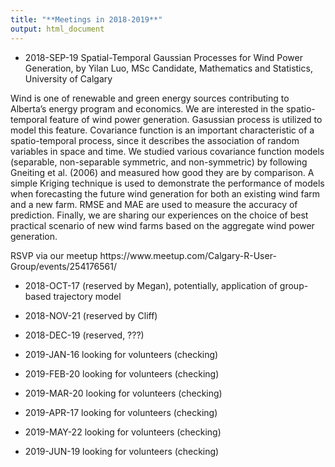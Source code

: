 ```yaml
---
title: "**Meetings in 2018-2019**"
output: html_document
---
```


* 2018-SEP-19  Spatial-Temporal Gaussian Processes for Wind Power Generation, by Yilan Luo, MSc Candidate, Mathematics and Statistics, University of Calgary 

Wind is one of renewable and green energy sources contributing to Alberta's energy program and economics. We are interested in the spatio-temporal feature of wind power generation. Gasussian process is utilized to model this feature. Covariance function is an important characteristic of a spatio-temporal process, since it describes the association of random variables in space and time. We studied various covariance function models (separable, non-separable symmetric, and non-symmetric) by following Gneiting et al. (2006) and measured how good they are by comparison. A simple Kriging technique is used to demonstrate the performance of models when forecasting the future wind generation for both an existing wind farm and a new farm. RMSE and MAE are used to measure the accuracy of prediction. Finally, we are sharing our experiences on the choice of best practical scenario of new wind farms based on the aggregate wind power generation.

RSVP via our meetup https://www.meetup.com/Calgary-R-User-Group/events/254176561/ 

* 2018-OCT-17  (reserved by Megan), potentially, application of group-based trajectory model

* 2018-NOV-21  (reserved by Cliff)

* 2018-DEC-19  (reserved, ???) 

* 2019-JAN-16  looking for volunteers (checking)
* 2019-FEB-20  looking for volunteers (checking)
* 2019-MAR-20  looking for volunteers (checking)
* 2019-APR-17  looking for volunteers (checking)
* 2019-MAY-22  looking for volunteers (checking)
* 2019-JUN-19  looking for volunteers (checking)

 
